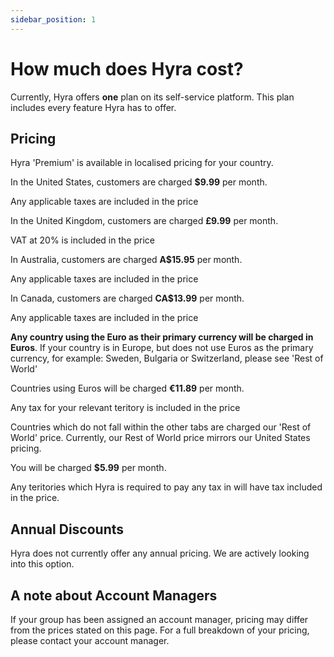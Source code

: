 ```yaml
--- 
sidebar_position: 1
---
```



# How much does Hyra cost?

Currently, Hyra offers **one** plan on its self-service platform. This plan includes every feature Hyra has to offer.

## Pricing

Hyra 'Premium' is available in localised pricing for your country.

<Tabs>
    <TabItem value="USD" label="United States" default>
        <p>In the United States, customers are charged <b>$9.99</b> per month.</p>
        <p>Any applicable taxes are included in the price</p>
    </TabItem>
    <TabItem value="GBP" label="United Kingdom">
        <p>In the United Kingdom, customers are charged <b>£9.99</b> per month.</p>
        <p>VAT at 20% is included in the price</p>
    </TabItem>
    <TabItem value="AUD" label="Australia">
        <p>In Australia, customers are charged <b>A$15.95</b> per month.</p>
        <p>Any applicable taxes are included in the price</p>
    </TabItem>
    <TabItem value="CAD" label="Canada">
        <p>In Canada, customers are charged <b>CA$13.99</b> per month.</p>
        <p>Any applicable taxes are included in the price</p>
    </TabItem>
    <TabItem value="EUR" label="Euro">
        <p><b>Any country using the Euro as their primary currency will be charged in Euros</b>. If your country is in Europe, but does not use Euros as the primary currency, for example: Sweden, Bulgaria or Switzerland, please see 'Rest of World'</p>
        <p>Countries using Euros will be charged <b>€11.89</b> per month.</p>
        <p>Any tax for your relevant teritory is included in the price</p>
    </TabItem>
    <TabItem value="RoW" label="Rest of World">
        <p>Countries which do not fall within the other tabs are charged our 'Rest of World' price. Currently, our Rest of World price mirrors our United States pricing.</p>
        <p>You will be charged <b>$5.99</b> per month.</p>
        <p>Any teritories which Hyra is required to pay any tax in will have tax included in the price.</p>
    </TabItem>
</Tabs>

## Annual Discounts

Hyra does not currently offer any annual pricing. We are actively looking into this option.

## A note about Account Managers

If your group has been assigned an account manager, pricing may differ from the prices stated on this page. For a full breakdown of your pricing, please contact your account manager.
